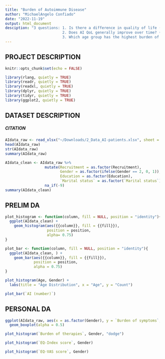 ```yaml
---
title: "Burden of Autoimmune Disease"
author: "MichaelAngelo Confiado"
date: "2022-11-19"
output: html_document
desciption: "3 questions: 1. Is there a difference in quality of life (QoL) between men and women with AI?
                          2. Does AI QoL generally improve over time? (Measured from time of onset)
                          3. Which age group has the highest burden of therapy? Is it significant?"
---
```


## PROJECT DESCRIPTION

```r
knitr::opts_chunk$set(echo = FALSE)
```

```r
library(rlang, quietly = TRUE)
library(readr, quietly = TRUE)
library(readxl, quietly = TRUE)
library(dplyr, quietly = TRUE)
library(tidyr, quietly = TRUE)
library(ggplot2, quietly = TRUE)
```

## DATASET DESCRIPTION
##### CITATION

```r
AIdata_raw <- read_xlsx("~/Downloads/2_Data_AI-patients.xlsx", sheet = 1)
head(AIdata_raw)
str(AIdata_raw)
summary(AIdata_raw)
```

```r

AIdata_clean <- AIdata_raw %>% 
                  mutate(Recruitment = as.factor(Recruitment),
                         Gender = as.factor(ifelse(Gender == 2, 0, 1)),
                         Education = as.factor(Education),
                         `Marital status` = as.factor(`Marital status`)) %>%
                  na_if(-9)
summary(AIdata_clean)

```


## PRELIM DA

```r

plot_histogram <- function(column, fill = NULL, position = "identity"){
  ggplot(AIdata_clean) +
    geom_histogram(aes({{column}}, fill = {{fill}}),
                   position = position, 
                   alpha= 0.75)
}

plot_bar <- function(column, fill = NULL, position = "identity"){
  ggplot(AIdata_clean, ) +
    geom_bar(aes({{column}}, fill = {{fill}}),
             position = position, 
             alpha = 0.75)
}

```

```r

plot_histogram(Age, Gender) +
  labs(title = "Age Distribution", x = "Age", y = "Count")

plot_bar(`AI (number)`)

```

## PERSONAL DA

```r
ggplot(AIdata_raw, aes(x = as.factor(Gender), y = `Burden of symptoms`, fill=as.factor(Gender))) +
  geom_boxplot(alpha = 0.5)

plot_histogram(`Burden of therapies`, Gender, "dodge")

plot_histogram(`EQ-Index score`, Gender)

plot_histogram(`EQ-VAS score`, Gender)
```










